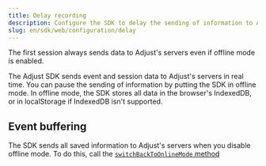 ```yaml
---
title: Delay recording
description: Configure the SDK to delay the sending of information to Adjust's servers.
slug: en/sdk/web/configuration/delay
---
```



<Callout type="important">

The first session always sends data to Adjust's servers even if offline mode is enabled.

</Callout>

The Adjust SDK sends event and session data to Adjust's servers in real time. You can pause the sending of information by putting the SDK in offline mode. In offline mode, the SDK stores all data in the browser's IndexedDB, or in localStorage if IndexedDB isn't supported.

<SwitchToOfflineMode />

## Event buffering

The SDK sends all saved information to Adjust's servers when you disable offline mode. To do this, call the [`switchBackToOnlineMode` method](#web-switchbacktoonlinemode-invocation)

<SwitchBackToOnlineMode />
